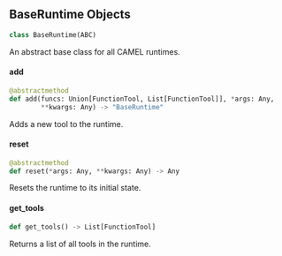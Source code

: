 <a id="camel.runtime.base"></a>

<a id="camel.runtime.base.BaseRuntime"></a>

## BaseRuntime Objects

```python
class BaseRuntime(ABC)
```

An abstract base class for all CAMEL runtimes.

<a id="camel.runtime.base.BaseRuntime.add"></a>

#### add

```python
@abstractmethod
def add(funcs: Union[FunctionTool, List[FunctionTool]], *args: Any,
        **kwargs: Any) -> "BaseRuntime"
```

Adds a new tool to the runtime.

<a id="camel.runtime.base.BaseRuntime.reset"></a>

#### reset

```python
@abstractmethod
def reset(*args: Any, **kwargs: Any) -> Any
```

Resets the runtime to its initial state.

<a id="camel.runtime.base.BaseRuntime.get_tools"></a>

#### get\_tools

```python
def get_tools() -> List[FunctionTool]
```

Returns a list of all tools in the runtime.

